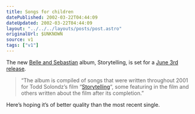 ```yaml
---
title: Songs for children
datePublished: 2002-03-22T04:44:09
dateUpdated: 2002-03-22T04:44:09
layout: "../../../layouts/posts/post.astro"
originalUrl: $UNKNOWN
source: v1
tags: ["v1"]
---
```


The new [Belle and Sebastian][1] album, Storytelling, is set for a [June 3rd release][2].

> &#8220;The album is compiled of songs that were written throughout 2001 for Todd Solondz&#8217;s film &#8220;[Storytelling][3]&#8220;, some featuring in the film and others written about the film after its completion.&#8221;

Here&#8217;s hoping it&#8217;s of better quality than the most recent single.

[1]: http://www.jeepster.co.uk/belleandsebastian/
[2]: http://www.banchory.net/belleandsebastian/news.html
[3]: http://www.storytellingmovie.com/
